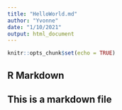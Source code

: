 ```yaml
---
title: "HelloWorld.md"
author: "Yvonne"
date: "1/10/2021"
output: html_document
---
```


```r
knitr::opts_chunk$set(echo = TRUE)
```

## R Markdown

## This is a markdown file
